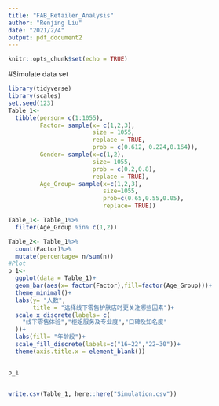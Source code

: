 ```yaml
---
title: "FAB_Retailer_Analysis"
author: "Renjing Liu"
date: "2021/2/4"
output: pdf_document2
---
```


```r
knitr::opts_chunk$set(echo = TRUE)
```

#Simulate data set
```r
library(tidyverse)
library(scales)
set.seed(123)
Table_1<- 
  tibble(person= c(1:1055),
         Factor= sample(x= c(1,2,3),
                        size = 1055,
                        replace = TRUE,
                        prob = c(0.612, 0.224,0.164)),
         Gender= sample(x=c(1,2),
                        size= 1055,
                        prob = c(0.2,0.8),
                        replace = TRUE),
         Age_Group= sample(x=c(1,2,3),
                           size=1055,
                           prob=c(0.65,0.55,0.05),
                           replace= TRUE))

Table_1<- Table_1%>%
  filter(Age_Group %in% c(1,2))

Table_2<- Table_1%>%
  count(Factor)%>%
  mutate(percentage= n/sum(n))
#Plot 
p_1<- 
  ggplot(data = Table_1)+
  geom_bar(aes(x= factor(Factor),fill=factor(Age_Group)))+
  theme_minimal()+
  labs(y= "人数",
       title = "选择线下零售护肤店时更关注哪些因素")+
  scale_x_discrete(labels= c(
    "线下零售体验","柜姐服务及专业度","口碑及知名度"
  ))+
  labs(fill= "年龄段")+
  scale_fill_discrete(labels=c("16~22","22~30"))+
  theme(axis.title.x = element_blank())


p_1


write.csv(Table_1, here::here("Simulation.csv"))
```
